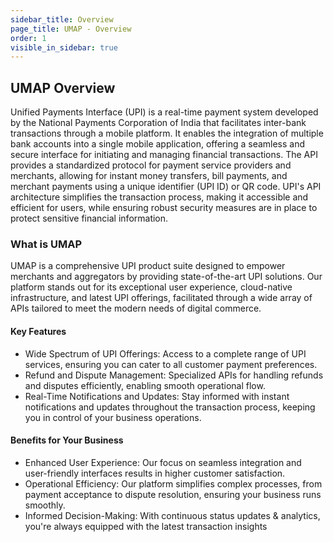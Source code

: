 ```yaml
---
sidebar_title: Overview
page_title: UMAP - Overview
order: 1
visible_in_sidebar: true
---
```


## UMAP Overview

Unified Payments Interface (UPI) is a real-time payment system developed by the National Payments Corporation of India that facilitates inter-bank transactions through a mobile platform. It enables the integration of multiple bank accounts into a single mobile application, offering a seamless and secure interface for initiating and managing financial transactions. The API provides a standardized protocol for payment service providers and merchants, allowing for instant money transfers, bill payments, and merchant payments using a unique identifier (UPI ID) or QR code. UPI's API architecture simplifies the transaction process, making it accessible and efficient for users, while ensuring robust security measures are in place to protect sensitive financial information.

### What is UMAP
UMAP is a comprehensive UPI product suite designed to empower merchants and aggregators by providing state-of-the-art UPI solutions. Our platform stands out for its exceptional user experience, cloud-native infrastructure, and latest UPI offerings, facilitated through a wide array of APIs tailored to meet the modern needs of digital commerce.

#### Key Features

- Wide Spectrum of UPI Offerings: Access to a complete range of UPI services, ensuring you can cater to all customer payment preferences.
- Refund and Dispute Management: Specialized APIs for handling refunds and disputes efficiently, enabling smooth operational flow.
- Real-Time Notifications and Updates: Stay informed with instant notifications and updates throughout the transaction process, keeping you in control of your business operations.

#### Benefits for Your Business

- Enhanced User Experience: Our focus on seamless integration and user-friendly interfaces results in higher customer satisfaction.
- Operational Efficiency: Our platform simplifies complex processes, from payment acceptance to dispute resolution, ensuring your business runs smoothly.
- Informed Decision-Making: With continuous status updates & analytics, you're always equipped with the latest transaction insights

